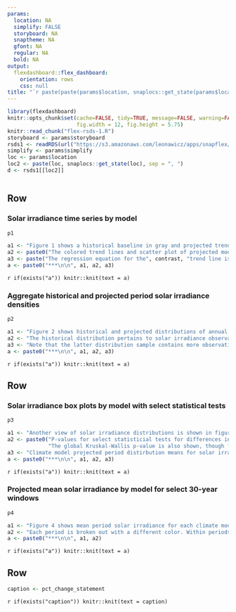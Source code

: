 ```yaml
---
params:
  location: NA
  simplify: FALSE
  storyboard: NA
  snaptheme: NA
  gfont: NA
  regular: NA
  bold: NA
output:
  flexdashboard::flex_dashboard:
    orientation: rows
    css: null
title: "`r paste(paste(params$location, snaplocs::get_state(params$location), sep = ', '), 'solar irradiance trends')`"
---
```


```r
library(flexdashboard)
knitr::opts_chunk$set(cache=FALSE, tidy=TRUE, message=FALSE, warning=FALSE, fig.showtext=TRUE, dev="CairoPNG",
                      fig.width = 12, fig.height = 5.75)
knitr::read_chunk("flex-rsds-1.R")
storyboard <- params$storyboard
rsds1 <- readRDS(url("https://s3.amazonaws.com/leonawicz/apps/snapflex/rsds1/rsds1.rds"))
simplify <- params$simplify
loc <- params$location
loc2 <- paste(loc, snaplocs::get_state(loc), sep = ", ")
d <- rsds1[[loc2]]
```

```r
```

Row {data-height=500}
-------------------------------------

### Solar irradiance time series by model

```r
p1
```

```r
a1 <- "Figure 1 shows a historical baseline in gray and projected trends for each climate model using the other colors.\n\n"
a2 <- paste0("The colored trend lines and scatter plot of projected model outputs are faded to highlight the mean trend over the projected period. ", pct_change_statement, "\n\n")
a3 <- paste("The regression equation for the", contrast, "trend line is shown. This helps discern any trend in solar irradiance with time, but keep in mind that a simple linear regression model of mean annual solar irradiance on time is not intended to explain much of the variation in solar irradiance across models, hence the low R-squared.\n\n")
a <- paste0("***\n\n", a1, a2, a3)
```

`r if(exists("a")) knitr::knit(text = a)`

### Aggregate historical and projected period solar irradiance densities

```r
p2
```

```r
a1 <- "Figure 2 shows historical and projected distributions of annual solar irradiance over time.\n\n"
a2 <- "The historical distribution pertains to solar irradiance observations based on downscaled CRU 4.0 data. The spread in projected outputs comes from pooling the five climate models.\n\n"
a3 <- "Note that the latter distribution sample contains more observations than the former, using five models as well as a greater number of years.\n\n"
a <- paste0("***\n\n", a1, a2, a3)
```

`r if(exists("a")) knitr::knit(text = a)`

Row {data-height=500}
-------------------------------------

### Solar irradiance box plots by model with select statistical tests

```r
p3
```

```r
a1 <- "Another view of solar irradiance distributions is shown in figure 3, one for each model.\n\n"
a2 <- paste0("P-values for select statisticial tests for differences in group means of each climate model with respect to CRU 4.0 as the reference group are shown on the plot.\n", 
             "The global Kruskal-Wallis p-value is also shown, though for these data sets its significance is not surprising.\n\n")
a3 <- "Climate model projected period distirbution means for solar irradiance may differ significantly from the CRU 4.0 baseline in either direction and variability is greater across a set of climate models, as was seen in figure 2.\n\n"
a <- paste0("***\n\n", a1, a2, a3)
```

`r if(exists("a")) knitr::knit(text = a)`

### Projected mean solar irradiance by model for select 30-year windows

```r
p4
```

```r
a1 <- "Figure 4 shows mean period solar irradiance for each climate model during each of three future 30-year windows.\n\n"
a2 <- "Each period is broken out with a different color. Within periods, models are ranked by mean solar irradiance.\n\n"
a <- paste0("***\n\n", a1, a2)
```

`r if(exists("a")) knitr::knit(text = a)`

Row {data-height=50}
-------------------------------------

```r
caption <- pct_change_statement
```

`r if(exists("caption")) knitr::knit(text = caption)`
